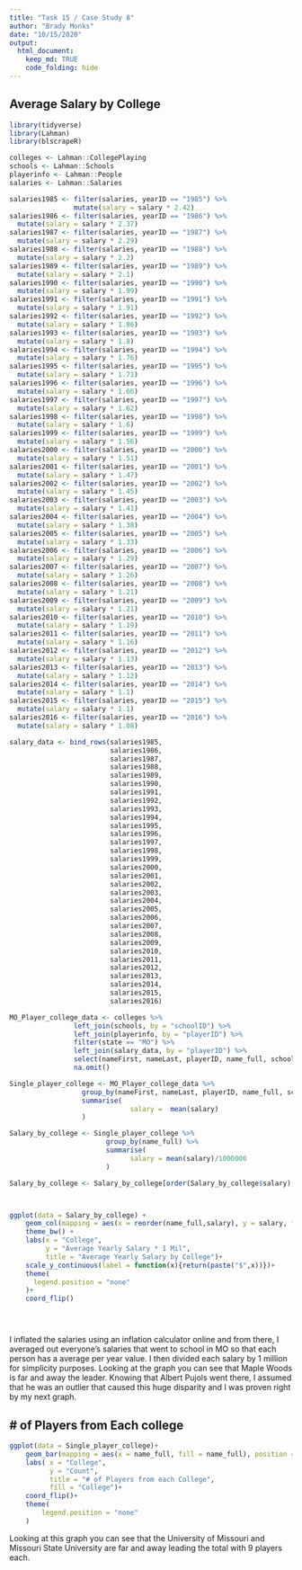 ```yaml
---
title: "Task 15 / Case Study 8"
author: "Brady Monks"
date: "10/15/2020"
output: 
  html_document:
    keep_md: TRUE
    code_folding: hide
---
```


## Average Salary by College

```r

library(tidyverse)
library(Lahman)
library(blscrapeR)

colleges <- Lahman::CollegePlaying
schools <- Lahman::Schools
playerinfo <- Lahman::People
salaries <- Lahman::Salaries

salaries1985 <- filter(salaries, yearID == "1985") %>%
                mutate(salary = salary * 2.42)
salaries1986 <- filter(salaries, yearID == "1986") %>%
  mutate(salary = salary * 2.37)
salaries1987 <- filter(salaries, yearID == "1987") %>%
  mutate(salary = salary * 2.29)
salaries1988 <- filter(salaries, yearID == "1988") %>%
  mutate(salary = salary * 2.2)
salaries1989 <- filter(salaries, yearID == "1989") %>%
  mutate(salary = salary * 2.1)
salaries1990 <- filter(salaries, yearID == "1990") %>%
  mutate(salary = salary * 1.99)
salaries1991 <- filter(salaries, yearID == "1991") %>%
  mutate(salary = salary * 1.91)
salaries1992 <- filter(salaries, yearID == "1992") %>%
  mutate(salary = salary * 1.86)
salaries1993 <- filter(salaries, yearID == "1993") %>%
  mutate(salary = salary * 1.8)
salaries1994 <- filter(salaries, yearID == "1994") %>%
  mutate(salary = salary * 1.76)
salaries1995 <- filter(salaries, yearID == "1995") %>%
  mutate(salary = salary * 1.71)
salaries1996 <- filter(salaries, yearID == "1996") %>%
  mutate(salary = salary * 1.66)
salaries1997 <- filter(salaries, yearID == "1997") %>%
  mutate(salary = salary * 1.62)
salaries1998 <- filter(salaries, yearID == "1998") %>%
  mutate(salary = salary * 1.6)
salaries1999 <- filter(salaries, yearID == "1999") %>%
  mutate(salary = salary * 1.56)
salaries2000 <- filter(salaries, yearID == "2000") %>%
  mutate(salary = salary * 1.51)
salaries2001 <- filter(salaries, yearID == "2001") %>%
  mutate(salary = salary * 1.47)
salaries2002 <- filter(salaries, yearID == "2002") %>%
  mutate(salary = salary * 1.45)
salaries2003 <- filter(salaries, yearID == "2003") %>%
  mutate(salary = salary * 1.41)
salaries2004 <- filter(salaries, yearID == "2004") %>%
  mutate(salary = salary * 1.38)
salaries2005 <- filter(salaries, yearID == "2005") %>%
  mutate(salary = salary * 1.33)
salaries2006 <- filter(salaries, yearID == "2006") %>%
  mutate(salary = salary * 1.29)
salaries2007 <- filter(salaries, yearID == "2007") %>%
  mutate(salary = salary * 1.26)
salaries2008 <- filter(salaries, yearID == "2008") %>%
  mutate(salary = salary * 1.21)
salaries2009 <- filter(salaries, yearID == "2009") %>%
  mutate(salary = salary * 1.21)
salaries2010 <- filter(salaries, yearID == "2010") %>%
  mutate(salary = salary * 1.19)
salaries2011 <- filter(salaries, yearID == "2011") %>%
  mutate(salary = salary * 1.16)
salaries2012 <- filter(salaries, yearID == "2012") %>%
  mutate(salary = salary * 1.13)
salaries2013 <- filter(salaries, yearID == "2013") %>%
  mutate(salary = salary * 1.12)
salaries2014 <- filter(salaries, yearID == "2014") %>%
  mutate(salary = salary * 1.1)
salaries2015 <- filter(salaries, yearID == "2015") %>%
  mutate(salary = salary * 1.1)
salaries2016 <- filter(salaries, yearID == "2016") %>%
  mutate(salary = salary * 1.08)

salary_data <- bind_rows(salaries1985,
                         salaries1986,
                         salaries1987,
                         salaries1988,
                         salaries1989,
                         salaries1990,
                         salaries1991,
                         salaries1992,
                         salaries1993,
                         salaries1994,
                         salaries1995,
                         salaries1996,
                         salaries1997,
                         salaries1998,
                         salaries1999,
                         salaries2000,
                         salaries2001,
                         salaries2002,
                         salaries2003,
                         salaries2004,
                         salaries2005,
                         salaries2006,
                         salaries2007,
                         salaries2008,
                         salaries2009,
                         salaries2010,
                         salaries2011,
                         salaries2012,
                         salaries2013,
                         salaries2014,
                         salaries2015,
                         salaries2016)

MO_Player_college_data <- colleges %>%
                left_join(schools, by = "schoolID") %>%
                left_join(playerinfo, by = "playerID") %>%
                filter(state == "MO") %>%
                left_join(salary_data, by = "playerID") %>%
                select(nameFirst, nameLast, playerID, name_full, schoolID, city, state, salary)%>%
                na.omit()

Single_player_college <- MO_Player_college_data %>%
                  group_by(nameFirst, nameLast, playerID, name_full, schoolID, city, state) %>%
                  summarise(
                              salary =  mean(salary)
                  )

Salary_by_college <- Single_player_college %>%
                        group_by(name_full) %>%
                        summarise(
                              salary = mean(salary)/1000000
                        )

Salary_by_college <- Salary_by_college[order(Salary_by_college$salary),]



ggplot(data = Salary_by_college) +
    geom_col(mapping = aes(x = reorder(name_full,salary), y = salary, fill = name_full))+
    theme_bw() +
    labs(x = "College",
         y = "Average Yearly Salary * 1 Mil",
         title = "Average Yearly Salary by College")+
    scale_y_continuous(label = function(x){return(paste("$",x))})+
    theme(
      legend.position = "none"
    )+
    coord_flip()





```

I inflated the salaries using an inflation calculator online and from there, I averaged out everyone's salaries that went to school in MO so that each person has a average per year value. I then divided each salary by 1 million for simplicity purposes. Looking at the graph you can see that Maple Woods is far and away the leader. Knowing that Albert Pujols went there, I assumed that he was an outlier that caused this huge disparity and I was proven right by my next graph.


## # of Players from Each college

``` r

ggplot(data = Single_player_college)+
    geom_bar(mapping = aes(x = name_full, fill = name_full), position = 'dodge')+
    labs( x = "College",
          y = "Count",
          title = "# of Players from each College",
          fill = "College")+
    coord_flip()+
    theme(
        legend.position = "none"
    )

```


Looking at this graph you can see that the University of Missouri and Missouri State University are far and away leading the total with 9 players each. 